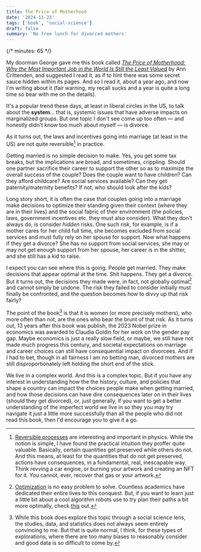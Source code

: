 ```yaml
---
title: The Price of Motherhood
date: '2024-11-23'
tags: ['book', 'social-science']
draft: false
summary: 'No free lunch for divorced mothers'
---
```


{/* minutes: 65 */}

My doorman George gave me this book called [_The Price of Motherhood: Why the Most Important Job in the World Is Still the Least Valued_](https://www.amazon.com/Price-Motherhood-Important-World-Valued/dp/0312655401)
by Ann Crittenden, and suggested I read it,
as if to hint there was some secret sauce hidden within its pages.
And so I read it, about a year ago, and now I'm writing about it
(fair warning, my recall sucks and a year is quite a long time so bear with me on the details).

It's a popular trend these days, at least in liberal circles in the US, to talk about the **system**... that is,
systemic issues that have adverse impacts on marginalized groups.
But one topic I don't see come up too often — and honestly didn't know too much about myself — is divorce.

As it turns out, the laws and incentives going into marriage (at least in the US) are not quite reversible[^1] in practice.

Getting married is no simple decision to make.
Yes, you get some tax breaks,
but the implications are broad, and sometimes, crippling.
Should one partner sacrifice their career to support the other so as to maximize the overall success of the couple?
Does the couple want to have children?
Can they afford childcare? Are social services available? Can they get paternity/maternity benefits?
If not, who should look after the kids?

Long story short, it is often the case that couples going into a marriage make decisions to optimize
their standing given their context (where they are in their lives) and the social fabric of their environment
(the policies, laws, government incentives etc. they must also consider).
What they don't always do, is consider _hidden_ risks.
One such risk, for example, is if a mother cares for her child full time,
she becomes excluded from social services and must fully rely on her spouse for support.
Now what happens if they get a divorce? She has no support from social services, she may or may not get enough support
from her spouse, her career is in the shitter, and she still has a kid to raise.

I expect you can see where this is going.
People get married. They make decisions that appear optimal at the time.
Shit happens. They get a divorce.
But it turns out, the decisions they made were, in fact, not globally optimal[^2] and cannot simply be undone.
The risk they failed to consider initially must finally be confronted, and the question becomes how to divvy up that risk fairly?

The point of the book[^3] is that it is women (or more precisely mothers), who more often than not, are the ones who bear the brunt of that risk.
As it turns out, 13 years after this book was publish, the 2023 Nobel prize in economics was awarded to Claudia Goldin for her work on the gender pay gap.
Maybe economics is just a really slow field, or maybe,
we still have not made much progress this century,
and societal expectations on marriage and career choices can still have consequential impact on divorcees.
And if I had to bet, though in all fairness I am no betting man, divorced mothers are still disproportionately left holding the short end of the stick.

We live in a complex world. And this is a complex topic. But if you have any interest in understanding how
the the history, culture, and policies that shape a country can impact the choices people make when getting married,
and how those decisions can have dire consequences later on in their lives (should they get divorced), or, just generally, if you want to
get a better understanding of the imperfect world we live in so they you may try navigate it just a little more successfully
than all the people who did not read this book, then I'd encourage you to give it a go.

[^1]: [Reversible processes](https://en.wikipedia.org/wiki/Reversibility) are interesting and important in physics.
While the notion is simple, I have found the practical intuition they proffer quite valuable.
Basically, certain quantities get preserved while others do not. And this means, at least for the quantities that
do not get preserved, actions have consequences, in a fundamental, real, inescapable way. Think revving a car engine, or burning
your artwork and creating an NFT for it. You cannot, ever, recover that gas or your artwork.
[^2]: [Optimization](https://en.wikipedia.org/wiki/Mathematical_optimization) is no easy problem to solve. Countless academics have dedicated their entire lives to this conquest.
But, if you want to learn just a little bit about a cool algorithm robots use to try plan their paths a bit more optimally,
check [this](https://en.wikipedia.org/wiki/A*_search_algorithm) out.
[^3]: While this book does explore this topic through a social science lens, the studies, data, and statistics does not always seem entirely convincing to me.
But that is quite normal, I think, for these types of explorations, where there are too many biases to reasonably consider and good data is so difficult to come by.